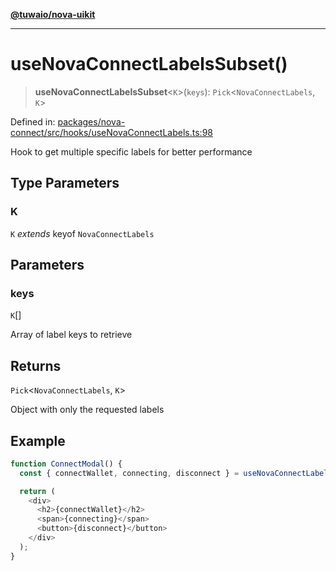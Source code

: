 [**@tuwaio/nova-uikit**](../../../../README.md)

***

# useNovaConnectLabelsSubset()

> **useNovaConnectLabelsSubset**\<`K`\>(`keys`): `Pick`\<`NovaConnectLabels`, `K`\>

Defined in: [packages/nova-connect/src/hooks/useNovaConnectLabels.ts:98](https://github.com/TuwaIO/nova-uikit/blob/e51115efe02c340d7b85749415a2038aba217f7d/packages/nova-connect/src/hooks/useNovaConnectLabels.ts#L98)

Hook to get multiple specific labels for better performance

## Type Parameters

### K

`K` *extends* keyof `NovaConnectLabels`

## Parameters

### keys

`K`[]

Array of label keys to retrieve

## Returns

`Pick`\<`NovaConnectLabels`, `K`\>

Object with only the requested labels

## Example

```typescript
function ConnectModal() {
  const { connectWallet, connecting, disconnect } = useNovaConnectLabelsSubset(['connectWallet', 'connecting', 'disconnect']);

  return (
    <div>
      <h2>{connectWallet}</h2>
      <span>{connecting}</span>
      <button>{disconnect}</button>
    </div>
  );
}
```
